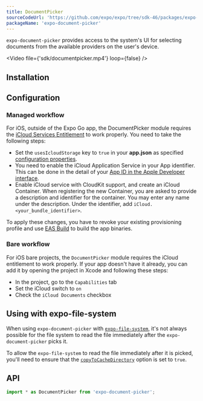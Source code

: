 ```yaml
---
title: DocumentPicker
sourceCodeUrl: 'https://github.com/expo/expo/tree/sdk-46/packages/expo-document-picker'
packageName: 'expo-document-picker'
---
```



`expo-document-picker` provides access to the system's UI for selecting documents from the available providers on the user's device.

<Video file={'sdk/documentpicker.mp4'} loop={false} />

<PlatformsSection android emulator ios simulator web />

## Installation

<APIInstallSection />

## Configuration

### Managed workflow

For iOS, outside of the Expo Go app, the DocumentPicker module requires the [iCloud Services Entitlement](https://developer.apple.com/documentation/bundleresources/entitlements/com_apple_developer_icloud-services) to work properly. You need to take the following steps:

- Set the `usesIcloudStorage` key to `true` in your **app.json** as specified [configuration properties](/versions/latest/config/app/#usesicloudstorage).
- You need to enable the iCloud Application Service in your App identifier. This can be done in the detail of your [App ID in the Apple Developer interface](https://developer.apple.com/account/resources/identifiers/list).
- Enable iCloud service with CloudKit support, and create an iCloud Container. When registering the new Container, you are asked to provide a description and identifier for the container. You may enter any name under the description. Under the identifier, add `iCloud.<your_bundle_identifier>`.

To apply these changes, you have to revoke your existing provisioning profile and use [EAS Build](/build/introduction/) to build the app binaries.

### Bare workflow

For iOS bare projects, the `DocumentPicker` module requires the iCloud entitlement to work properly. If your app doesn't have it already, you can add it by opening the project in Xcode and following these steps:

- In the project, go to the `Capabilities` tab
- Set the iCloud switch to `on`
- Check the `iCloud Documents` checkbox

## Using with expo-file-system

When using `expo-document-picker` with [`expo-file-system`](/versions/latest/sdk/filesystem/), it's not always possible for the file system to read the file immediately after the `expo-document-picker` picks it.

To allow the `expo-file-system` to read the file immediately after it is picked, you'll need to ensure that the [`copyToCacheDirectory`](#documentpickeroptions) option is set to `true`.

## API

```js
import * as DocumentPicker from 'expo-document-picker';
```

<APISection packageName="expo-document-picker" apiName="DocumentPicker" />
